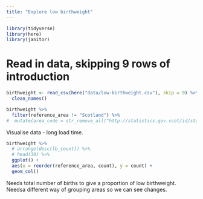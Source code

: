 ```yaml
---
title: "Explore low birthweight"
---
```


```r
library(tidyverse)
library(here)
library(janitor)
```

# Read in data, skipping 9 rows of introduction
```r
birthweight <- read_csv(here("data/low-birthweight.csv"), skip = 9) %>% 
  clean_names()

birthweight %>% 
  filter(reference_area != "Scotland") %>%
#  mutate(area_code = str_remove_all("http://statistics.gov.scot/id/statistical-geography/", ref_area))
```

Visualise data - long load time.
```r
birthweight %>% 
  # arrange(desc(lb_count)) %>% 
  # head(30) %>% 
  ggplot() +
  aes(x = reorder(reference_area, count), y = count) +
  geom_col()
```
Needs total number of births to give a proportion of low birthweight.
Needsa different way of grouping areas so we can see changes.

